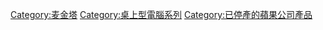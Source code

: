 {{main|Power Macintosh}}

[[Category:麦金塔|Category:麦金塔]]
[[Category:桌上型電腦系列|Category:桌上型電腦系列]]
[[Category:已停產的蘋果公司產品|Category:已停產的蘋果公司產品]]